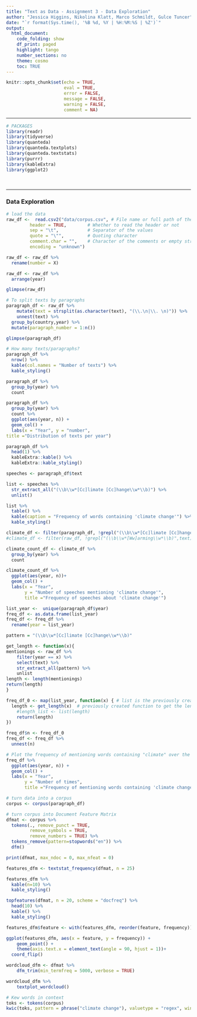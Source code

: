 ```yaml
---
title: "Text as Data - Assignment 3 - Data Exploration"
author: "Jessica Higgins, Nikolina Klatt, Marco Schmildt, Gulce Tuncer"
date: "`r format(Sys.time(), '%B %d, %Y | %H:%M:%S | %Z')`"
output:
  html_document:
    code_folding: show
    df_print: paged
    highlight: tango
    number_sections: no
    theme: cosmo
    toc: TRUE
---
```

  
<style>
div.answer {background-color:#f3f0ff; border-radius: 5px; padding: 20px;}
</style>

```r
knitr::opts_chunk$set(echo = TRUE,
                      eval = TRUE,
                      error = FALSE,
                      message = FALSE,
                      warning = FALSE,
                      comment = NA)
```


***

```r
# PACKAGES
library(readr)
library(tidyverse)
library(quanteda)
library(quanteda.textplots)
library(quanteda.textstats)
library(purrr)
library(kableExtra)
library(ggplot2)

```

<br>

***

### Data Exploration
```r
# load the data 
raw_df <-  read.csv2("data/corpus.csv", # File name or full path of the file
         header = TRUE,        # Whether to read the header or not
         sep = "\t",           # Separator of the values
         quote = "\"",         # Quoting character
         comment.char = "",    # Character of the comments or empty string 
         encoding = "unknown")

raw_df <- raw_df %>% 
  rename(number = X) 

raw_df <- raw_df %>% 
  arrange(year)

glimpse(raw_df)

```


```r
# To split texts by paragraphs 
paragraph_df <- raw_df %>% 
    mutate(text = strsplit(as.character(text), "(\\.\n|\\. \n)")) %>% 
    unnest(text) %>% 
  group_by(country,year) %>% 
  mutate(paragraph_number = 1:n())

glimpse(paragraph_df)
```


```r
# How many texts/paragraphs?
paragraph_df %>% 
  nrow() %>% 
  kable(col.names = "Number of texts") %>% 
  kable_styling()
```

```r
paragraph_df %>% 
  group_by(year) %>% 
  count
```
```r
paragraph_df %>% 
  group_by(year) %>% 
  count %>% 
  ggplot(aes(year, n)) +
  geom_col() +
  labs(x = "Year", y = "number",
title ="Distribution of texts per year")

```



```r
paragraph_df %>% 
  head(1) %>% 
  kableExtra::kable() %>% 
  kableExtra::kable_styling()
```

```r
speeches <- paragraph_df$text

list <- speeches %>% 
  str_extract_all("(\\b\\w*[Cc]limate [Cc]hange\\w*\\b)") %>% 
  unlist() 

list %>% 
  table() %>% 
  kable(caption = "Frequency of words containing 'climate change'") %>% 
  kable_styling()
```

```r
climate_df <- filter(paragraph_df, !grepl("(\\b\\w*[Cc]limate [Cc]hange\\w*\\b)",text))
#climate_df <- filter(raw_df, !grepl("(\\b\\w*[Ww]arming\\w*\\b)",text))

climate_count_df <- climate_df %>% 
  group_by(year) %>% 
  count

climate_count_df %>% 
  ggplot(aes(year, n))+
  geom_col() +
  labs(x = "Year",
       y = "Number of speeches mentioning 'climate change'",
       title ="Frequency of speeches about 'climate change'")

```

```r
list_year <-  unique(paragraph_df$year)
freq_df <- as.data.frame(list_year)
freq_df <- freq_df %>% 
  rename(year = list_year) 

pattern = "(\\b\\w*[Cc]limate [Cc]hange\\w*\\b)"

get_length <- function(x){
mentionings <- raw_df %>%
    filter(year == x) %>% 
    select(text) %>% 
    str_extract_all(pattern) %>% 
    unlist
length <- length(mentionings)
return(length)
}

freq_df_0 <- map(list_year, function(x) { # list is the previously created list 
  length <- get_length(x)  # previously created function to get the length
    #length_list <- list(length)
    return(length)
})

freq_df$n <- freq_df_0
freq_df <- freq_df %>% 
  unnest(n)

# Plot the frequency of mentioning words containing "climate" over the years
freq_df %>% 
  ggplot(aes(year, n)) +
  geom_col() +
  labs(x = "Year",
       y = "Number of times",
       title ="Frequency of mentioning words containing 'climate change'")

```


```r
# turn data into a corpus
corpus <- corpus(paragraph_df)

# turn corpus into Document Feature Matrix
dfmat <- corpus %>% 
  tokens(., remove_punct = TRUE,
         remove_symbols = TRUE,
         remove_numbers = TRUE) %>%
  tokens_remove(pattern=stopwords("en")) %>% 
  dfm()

print(dfmat, max_ndoc = 0, max_nfeat = 0)
```

```r
features_dfm <- textstat_frequency(dfmat, n = 25)

features_dfm %>%
  kable(n=10) %>% 
  kable_styling()

```

```r
topfeatures(dfmat, n = 20, scheme = "docfreq") %>% 
  head(10) %>% 
  kable() %>% 
  kable_styling()

```

```r
features_dfm$feature <- with(features_dfm, reorder(feature, frequency))

ggplot(features_dfm, aes(x = feature, y = frequency)) +
    geom_point() + 
    theme(axis.text.x = element_text(angle = 90, hjust = 1))+
  coord_flip()
```

```r
wordcloud_dfm <- dfmat %>%
    dfm_trim(min_termfreq = 5000, verbose = TRUE)

wordcloud_dfm %>% 
    textplot_wordcloud()
```

```r
# Kew words in context
toks <- tokens(corpus)
kwic(toks, pattern = phrase("climate change"), valuetype = "regex", window = 3)

```
